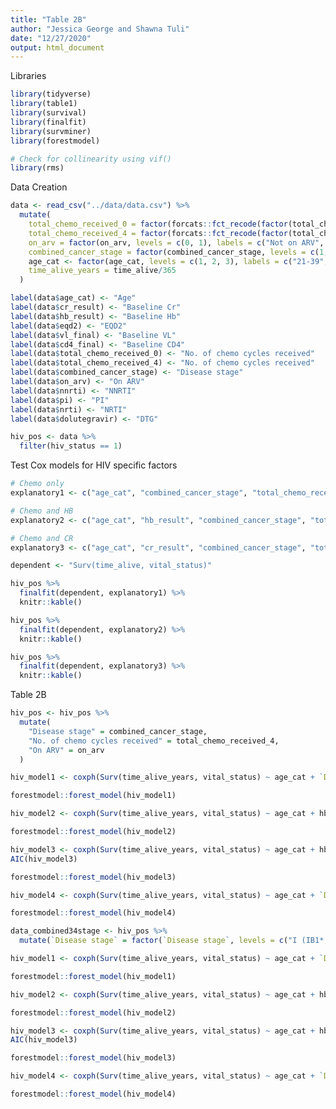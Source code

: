 ```yaml
---
title: "Table 2B"
author: "Jessica George and Shawna Tuli"
date: "12/27/2020"
output: html_document
---
```


Libraries
```r
library(tidyverse)
library(table1)
library(survival)
library(finalfit)
library(survminer)
library(forestmodel)

# Check for collinearity using vif()
library(rms)
```

Data Creation
```r
data <- read_csv("../data/data.csv") %>% 
  mutate(
    total_chemo_received_0 = factor(forcats::fct_recode(factor(total_chemo_received), "0" = "0", "1" = "1", "1" = "2", "1" = "3", "1" = "4", "1" = "5", "1" = "6", "1" = "7"), labels = c("0", ">0")),
    total_chemo_received_4 = factor(forcats::fct_recode(factor(total_chemo_received), "0" = "0", "0" = "1", "0" = "2", "0" = "3", "1" = "4", "1" = "5", "1" = "6", "1" = "7"), labels = c("<4", ">=4")),
    on_arv = factor(on_arv, levels = c(0, 1), labels = c("Not on ARV", "On ARV")),
    combined_cancer_stage = factor(combined_cancer_stage, levels = c(1, 2, 3, 4), labels = c("I (IB1*, IB2)", "II (IIA, IIB)", "III (IIIA, IIIB)", "IV")),
    age_cat <- factor(age_cat, levels = c(1, 2, 3), labels = c("21-39", "40-59", ">60")),
    time_alive_years = time_alive/365
  )

label(data$age_cat) <- "Age"
label(data$cr_result) <- "Baseline Cr"
label(data$hb_result) <- "Baseline Hb"
label(data$eqd2) <- "EQD2"
label(data$vl_final) <- "Baseline VL"
label(data$cd4_final) <- "Baseline CD4"
label(data$total_chemo_received_0) <- "No. of chemo cycles received"
label(data$total_chemo_received_4) <- "No. of chemo cycles received"
label(data$combined_cancer_stage) <- "Disease stage"
label(data$on_arv) <- "On ARV"
label(data$nnrti) <- "NNRTI"
label(data$pi) <- "PI"
label(data$nrti) <- "NRTI"
label(data$dolutegravir) <- "DTG"

hiv_pos <- data %>% 
  filter(hiv_status == 1)
```

Test Cox models for HIV specific factors
```r
# Chemo only
explanatory1 <- c("age_cat", "combined_cancer_stage", "total_chemo_received_4", "eqd2", "cd4_final", "vl_final", "nnrti", "pi", "dolutegravir", "nrti")

# Chemo and HB
explanatory2 <- c("age_cat", "hb_result", "combined_cancer_stage", "total_chemo_received_4", "eqd2", "cd4_final", "vl_final", "nnrti", "pi", "dolutegravir", "nrti")

# Chemo and CR
explanatory3 <- c("age_cat", "cr_result", "combined_cancer_stage", "total_chemo_received_4", "eqd2", "cd4_final", "vl_final", "nnrti", "pi", "dolutegravir", "nrti")

dependent <- "Surv(time_alive, vital_status)"

hiv_pos %>% 
  finalfit(dependent, explanatory1) %>% 
  knitr::kable()

hiv_pos %>% 
  finalfit(dependent, explanatory2) %>% 
  knitr::kable()

hiv_pos %>% 
  finalfit(dependent, explanatory3) %>% 
  knitr::kable()
```

Table 2B
```r
hiv_pos <- hiv_pos %>% 
  mutate(
    "Disease stage" = combined_cancer_stage,
    "No. of chemo cycles received" = total_chemo_received_4,
    "On ARV" = on_arv
  )

hiv_model1 <- coxph(Surv(time_alive_years, vital_status) ~ age_cat + `Disease stage` + `No. of chemo cycles received` + eqd2 + cd4_final + vl_final + nnrti + pi + dolutegravir + nrti, data = hiv_pos)

forestmodel::forest_model(hiv_model1)

hiv_model2 <- coxph(Surv(time_alive_years, vital_status) ~ age_cat + hb_result + `Disease stage` + `No. of chemo cycles received` + eqd2 + cd4_final + vl_final + nnrti + pi + dolutegravir + nrti, data = hiv_pos)

forestmodel::forest_model(hiv_model2)

hiv_model3 <- coxph(Surv(time_alive_years, vital_status) ~ age_cat + hb_result + `Disease stage` + `No. of chemo cycles received` + eqd2 + cd4_final +  + nnrti + pi + dolutegravir + nrti, data = hiv_pos)
AIC(hiv_model3)

forestmodel::forest_model(hiv_model3)

hiv_model4 <- coxph(Surv(time_alive_years, vital_status) ~ age_cat + `Disease stage` + `No. of chemo cycles received` + eqd2 + cd4_final + vl_final, data = hiv_pos)

forestmodel::forest_model(hiv_model4)
```

```r
data_combined34stage <- hiv_pos %>% 
  mutate(`Disease stage` = factor(`Disease stage`, levels = c("I (IB1*, IB2)", "II (IIA, IIB)", "III (IIIA, IIIB)", "IV"), labels = c("I (IB1*, IB2)", "II (IIA, IIB)", "III-IV (IIIA, IIIB, IV)", "III-IV (IIIA, IIIB, IV)")))

hiv_model1 <- coxph(Surv(time_alive_years, vital_status) ~ age_cat + `Disease stage` + `No. of chemo cycles received` + eqd2 + cd4_final + vl_final + nnrti + pi + dolutegravir + nrti, data = data_combined34stage)

forestmodel::forest_model(hiv_model1)

hiv_model2 <- coxph(Surv(time_alive_years, vital_status) ~ age_cat + hb_result + `Disease stage` + `No. of chemo cycles received` + eqd2 + cd4_final + vl_final + nnrti + pi + dolutegravir + nrti, data = data_combined34stage)

forestmodel::forest_model(hiv_model2)

hiv_model3 <- coxph(Surv(time_alive_years, vital_status) ~ age_cat + hb_result + `Disease stage` + `No. of chemo cycles received` + eqd2 + cd4_final +  + nnrti + pi + dolutegravir + nrti, data = data_combined34stage)
AIC(hiv_model3)

forestmodel::forest_model(hiv_model3)

hiv_model4 <- coxph(Surv(time_alive_years, vital_status) ~ age_cat + `Disease stage` + `No. of chemo cycles received` + eqd2 + cd4_final + vl_final, data = data_combined34stage)

forestmodel::forest_model(hiv_model4)
```



